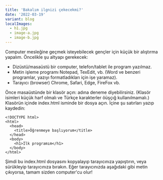 ```yaml
---
title: 'Bakalım ilgnizi çekecekmi?'
date: '2022-03-19'
variant: blog
localImages:
  - h1.jpg
  - image-a.jpg
  - image-b.jpg
---
```


Computer mesleğine geçmek isteyebilecek gençler için küçük bir alıştırma yapalım. Öncelikle şu altyapı gerekecek:

- Dizüstü/masaüstü bir computer, telefon/tablet ile program yazılmaz.
- Metin işleme programı Notepad, TexEdit, vb. (Word ve benzeri programlar, yazıyı formatladıkları için işe yaramaz).
- Tarayıcı (browser) Chrome, Safari, Edge, FireFox vb.

Önce masaüstünde bir klasör açın: adına deneme diyebilirsiniz. (Klasör isimleri küçük harf olmalı ve Türkçe karakterler öüşçığ kullanılmamalı.)
Klasörün içinde index.html isminde bir dosya açın. İçine şu satırları yazıp kaydedin:

<!-- <GatsbyImage image={props.localImages[0]} alt="h1" /> -->

```
<!DOCTYPE html>
<html>
  <head>
    <title>Öğrenmeye başlıyorum</title>
  </head>
  <body>
    <h1>İlk programım</h1>
  </body>
</html>
```

Şimdi bu index.html dosyasını kopyalayıp tarayıcınıza yapıştırın, veya sürükleyip tarayıcınıza bırakın.
Eğer tarayıcınızda aşağıdaki gibi metin çıkıyorsa, tamam sizden computer'cu olur!

<!-- <GatsbyImage image={props.localImages[0]} alt="görüntü" /> -->

<!-- <GatsbyImage image={props.localImages[2]} alt="image-b" /> -->
